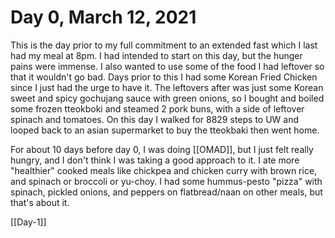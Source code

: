 # Day 0, March 12, 2021

This is the day prior to my full commitment to an extended fast which I last had my meal at 8pm. I had intended to start on this day, but the hunger pains were immense. I also wanted to use some of the food I had leftover so that it wouldn't go bad. Days prior to this I had some Korean Fried Chicken since I just had the urge to have it. The leftovers after was just some Korean sweet and spicy gochujang sauce with green onions, so I bought and boiled some frozen tteokboki and steamed 2 pork buns, with a side of leftover spinach and tomatoes. On this day I walked for 8829 steps to UW and looped back to an asian supermarket to buy the tteokbaki then went home. 

For about 10 days before day 0, I was doing [[OMAD]], but I just felt really hungry, and I don't think I was taking a good approach to it. I ate more "healthier" cooked meals like chickpea and chicken curry with brown rice, and spinach or broccoli or yu-choy. I had some hummus-pesto "pizza" with spinach, pickled onions, and peppers on flatbread/naan on other meals, but that's about it.

[[Day-1]]